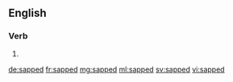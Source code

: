 ==English==

===Verb===
{{head|en}}

# {{en-past of|sap}}

[[de:sapped]]
[[fr:sapped]]
[[mg:sapped]]
[[ml:sapped]]
[[sv:sapped]]
[[vi:sapped]]